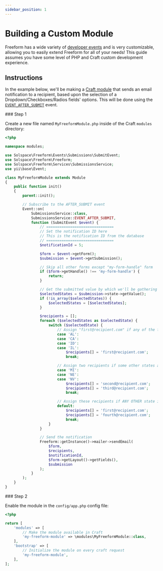 ```yaml
---
sidebar_position: 1
---
```



# Building a Custom Module

Freeform has a wide variety of [developer events](../../developer/events/form/) and is very customizable, allowing you to easily extend Freeform for all of your needs! This guide assumes you have some level of PHP and Craft custom development experience.

## Instructions

In the example below, we'll be making a [Craft module](https://craftcms.com/docs/5.x/extend/module-guide.html) that sends an email notification to a recipient, based upon the selection of a Dropdown/Checkboxes/Radios fields' options. This will be done using the [`EVENT_AFTER_SUBMIT`](../../developer/events/form/#after-submitting) event.

<VerticalStepWrapper>
<StepMarkdown>
### Step 1

Create a new file named `MyFreeformModule.php` inside of the Craft `modules` directory:

```php showLineNumbers
<?php

namespace modules;

use Solspace\Freeform\Events\Submissions\SubmitEvent;
use Solspace\Freeform\Freeform;
use Solspace\Freeform\Services\SubmissionsService;
use yii\base\Event;

class MyFreeformModule extends Module
{
    public function init()
    {
        parent::init();

        // Subscribe to the AFTER_SUBMIT event
        Event::on(
            SubmissionsService::class,
            SubmissionsService::EVENT_AFTER_SUBMIT,
            function (SubmitEvent $event) {
                // ===============================
                // Set the notification ID here
                // This is the notification ID from the database
                // ===============================
                $notificationId = 5;

                $form = $event->getForm();
                $submission = $event->getSubmission();

                // Skip all other forms except "my-form-handle" form
                if ($form->getHandle() !== 'my-form-handle') {
                    return;
                }

                // Get the submitted value by which we'll be gathering recipients
                $selectedStates = $submission->state->getValue();
                if (!is_array($selectedStates)) {
                    $selectedStates = [$selectedStates];
                }

                $recipients = [];
                foreach ($selectedStates as $selectedState) {
                    switch ($selectedState) {
                        // Assign "first@recipient.com" if any of the following states is selected
                        case 'AL':
                        case 'CA':
                        case 'ID':
                        case 'IL':
                            $recipients[] = 'first@recipient.com';
                            break;

                        // Assign two recipients if some other states are selected
                        case 'MI':
                        case 'NE':
                        case 'NV':
                            $recipients[] = 'second@recipient.com';
                            $recipients[] = 'third@recipient.com';
                            break;

                        // Assign these recipients if ANY OTHER state is selected from the ones listed above
                        default:
                            $recipients[] = 'first@recipient.com';
                            $recipients[] = 'fourth@recipient.com';
                            break;
                    }
                }

                // Send the notification
                Freeform::getInstance()->mailer->sendEmail(
                    $form,
                    $recipients,
                    $notificationId,
                    $form->getLayout()->getFields(),
                    $submission
                );
            }
        );
    }
}
```

</StepMarkdown>
<StepMarkdown>
### Step 2

Enable the module in the `config/app.php` config file:

```php showLineNumbers
<?php

return [
    'modules' => [
        // Make the module available in Craft
        'my-freeform-module' => \modules\MyFreeformModule::class,
    ],
    'bootstrap' => [
        // Initialize the module on every craft request
        'my-freeform-module',
    ],
];
```

</StepMarkdown>

</VerticalStepWrapper>
